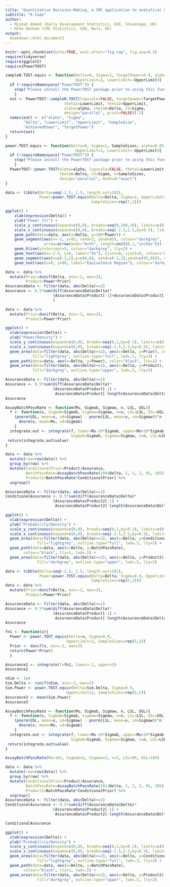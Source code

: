 ---
title: "Quantitative Decision-Making, a CMC application to analytical method equivalence"
subtitle: "R Code"
author: 
  - Misbah Ahmed (Early Development Statistics, GSK, Stevenage, UK)
  - Mike Denham (CMC Statistics, GSK, Ware, UK)
output:
  bookdown::html_document2
---

```{r setup, include=FALSE}
knitr::opts_chunk$set(echo=TRUE, eval.after="fig.cap", fig.asp=0.5)
require(tidyverse)
require(ggplot2)
require(PowerTOST)
```

```{r SampleSizeTOST, echo=TRUE, warning=FALSE, message=FALSE}
sampleN.TOST.equiv <- function(Delta=0, Sigma=1, TargetPower=0.9, alpha=0.05, 
                               UpperLimit=1, LowerLimit=-UpperLimit){
  if (!requireNamespace("PowerTOST")) {
    stop("Please install the PowerTOST package prior to using this function.")
    }
  out <- PowerTOST::sampleN.TOST(logscale=FALSE, targetpower=TargetPower, 
                          theta1=LowerLimit, theta2=UpperLimit, 
                          alpha=alpha, theta0=Delta, CV=Sigma, 
                          design="parallel", print=FALSE)[-1]
  names(out) <- c("alpha", "Sigma", 
        "Delta", "LowerLimit", "UpperLimit", "SampleSize", 
        "AchievedPower", "TargetPower")
  return(out)
}
```

```{r PowerTOST, echo=TRUE, warning=FALSE, message=FALSE, cache=TRUE}
power.TOST.equiv <- function(Delta=0, Sigma=1, SampleSizes, alpha=0.05, 
                               UpperLimit=1, LowerLimit=-UpperLimit){
  if (!requireNamespace("PowerTOST")) {
    stop("Please install the PowerTOST package prior to using this function.")
    }
  PowerTOST::power.TOST(alpha=alpha, logscale=FALSE, theta1=LowerLimit, theta2=UpperLimit,
                        theta0=Delta, CV=Sigma, n=SampleSizes,
                        design="parallel", method="exact")
}
```

```{r PowerTOST2, echo=TRUE, warning=FALSE, message=FALSE, fig.cap='Power of Equal Variance TOST $(-E_L=E_U=2, n_T=n_R=7, \\sigma=1, \\alpha=0.05)$.'}
data <- tibble(Delta=seq(-2.5, 2.5, length.out=101),
               Power=power.TOST.equiv(Delta=Delta, Sigma=1, UpperLimit=2, 
                                      SampleSizes=rep(7,2)))

ggplot() +
    xlab(expression(Delta)) +
    ylab("Power (%)") +
    scale_y_continuous(expand=c(0,0), breaks=seq(0,100,10), limits=c(0,100))  +
    scale_x_continuous(expand=c(0,0), breaks=seq(-2.5,2.5,by=0.5), limits=c(-2.5,2.5)) +
    geom_path(data=data, aes(x=Delta, y=100*Power)) + 
    geom_segment(aes(x=-2, y=95, xend=2, yend=95), colour="darkgrey",
                 arrow=arrow(ends="both", length=unit(0.1,"inches"))) +
    geom_hline(yintercept=5, colour="darkgrey", lty=2) +
    geom_text(aes(x=-2.4, y=6, label="5%"), hjust=0, vjust=0, colour="darkgrey") +
    geom_segment(aes(x=c(-2,2),y=c(0,0), xend=c(-2,2),yend=c(95,95)), colour="darkgrey") +
    geom_text(aes(x=0, y=98, label="Equivalence Region"), colour="darkgrey")
```

```{r Assurance0, echo=FALSE}
data <- data %>%
  mutate(Prior=dunif(Delta, min=-2, max=2),
         Product=Power*Prior)
AssuranceData <- filter(data, abs(Delta)<=2) 
Assurance <- 0.5*sum(diff(AssuranceData$Delta)*
                     (AssuranceData$Product[-1]+AssuranceData$Product[-length(AssuranceData$Delta)])
                     )
```

```{r Assurance, echo=TRUE, fig.cap=paste0('Assurance of Equal Variance TOST $(-E_L=E_U=2, n_T=n_R=6, \\sigma=1, \\alpha=0.05)$ with a uniform prior for $\\Delta$ over [-2,2]. The solid line represents $P(S1|\\Delta, \\sigma, n_T,n_R,E_L,E_U,\\alpha)$, the power curve for the TOST. The dotted line and light grey shaded region represent $\\pi(\\Delta)$, the prior density for $\\Delta$. The dashed line represents the product of the power and prior, whilst the area of the associated dark grey region gives $P(S1)$, the assurance, which equals ', round(100*Assurance,0),'%.')}
data <- data %>%
  mutate(Prior=dunif(Delta, min=-2, max=2),
         Product=Power*Prior)

ggplot() +
  xlab(expression(Delta)) +
  ylab("Power/Density") +
  scale_y_continuous(expand=c(0,0), breaks=seq(0,1,by=0.1), limits=c(0,1))  +
  scale_x_continuous(expand=c(0,0), breaks=seq(-2.5,2.5,by=0.5), limits=c(-2.5,2.5)) +
  geom_area(data=filter(data, abs(Delta)<=2), aes(x=Delta, y=Prior), colour="black",
            fill="lightgrey", outline.type="full", lwd=.5, lty=3) +
  geom_path(data=data, aes(x=Delta, y=Power), color="black", lty=1) + 
  geom_area(data=filter(data, abs(Delta)<=2), aes(x=Delta, y=Product), color="black",
            fill="darkgrey", outline.type="upper", lwd=.5, lty=2)
```

```{r Assurance2, echo=TRUE}
AssuranceData <- filter(data, abs(Delta)<=2)
Assurance <- 0.5*sum(diff(AssuranceData$Delta)*
                     (AssuranceData$Product[-1] +
                      AssuranceData$Product[-length(AssuranceData$Delta)]))
Assurance
```

```{r ConditionalAssurance, echo=FALSE, fig.cap=paste0('Illustration of conditional assurance. The solid line represents $P(S2|\\Delta)$ the probability of meeting the product quality criteria given a measurement bias of $\\Delta$. The dotted line and light grey shaded region represent $\\pi(\\Delta|S1)$. The dashed line is the product $P(S2|\\Delta)\\pi(\\Delta|S1)$ whilst the conditional assurance is then the size of the dark grey area underneath.')}
AssayBatchPassRate <- function(Mu, Sigmab, Sigmaw, n, LSL, USL){
  f <- function(x, Sigmab=Sigmab, Sigmaw=Sigmaw, n=n, LSL=LSL, USL=USL){
    (pnorm(USL, mean=x, sd=Sigmaw) - pnorm(LSL, mean=x, sd=Sigmaw))^n * 
      dnorm(x, mean=Mu, sd=Sigmab)
    }
  integrate.out <- integrate(f, lower=Mu-10*Sigmab, upper=Mu+10*Sigmab,
                             Sigmab=Sigmab, Sigmaw=Sigmaw, n=n, LSL=LSL, USL=USL)
 return(integrate.out$value)
}

data <- data %>%
  mutate(row=row(data)) %>%
  group_by(row) %>%
  mutate(ConditionalPrior=Product/Assurance,
         BatchPassRate=AssayBatchPassRate(100+Delta, 2, 2, 2, 95, 105),
         Product2=BatchPassRate*ConditionalPrior) %>%
  ungroup()

AssuranceData <- filter(data, abs(Delta)<=2)
ConditionalAssurance <- 0.5*sum(diff(AssuranceData$Delta)*
                     (AssuranceData$Product2[-1] +
                      AssuranceData$Product2[-length(AssuranceData$Delta)]))

ggplot() +
  xlab(expression(Delta)) +
  ylab("Probability/Density") +
  scale_y_continuous(expand=c(0,0), breaks=seq(0,1,by=0.1), limits=c(0,1)) +
  scale_x_continuous(expand=c(0,0), breaks=seq(-2.5,2.5,by=0.5), limits=c(-2.5,2.5)) +
  geom_area(data=filter(data, abs(Delta)<=2), aes(x=Delta, y=ConditionalPrior), colour="black",
              fill="lightgrey", outline.type="full", lwd=.5, lty=3) +
  geom_path(data=data, aes(x=Delta, y=BatchPassRate),
        colour="black", lty=1, lwd=.5) +
  geom_area(data=filter(data, abs(Delta)<=2), aes(x=Delta, y=Product2), color="black",
              fill="darkgrey", outline.type="upper", lwd=.5, lty=2)
```

```{r PoSTransfer, echo=TRUE}
data <- tibble(Delta=seq(-2.5, 2.5, length.out=101),                            #Step 1
               Power=power.TOST.equiv(Delta=Delta, Sigma=0.9, UpperLimit=2,     #Step 2 
                                      SampleSizes=rep(5,2)))
data <- data %>%
  mutate(Prior=dunif(Delta, min=-2, max=2),                                     #Step 3
         Product=Power*Prior)                                                   #Step 4

AssuranceData <- filter(data, abs(Delta)<=2)
Assurance <- 0.5*sum(diff(AssuranceData$Delta)*                                 #Step 5
                     (AssuranceData$Product[-1] +
                      AssuranceData$Product[-length(AssuranceData$Delta)]))
Assurance
```

```{r PoSTransfer2, echo=TRUE}
fn1 <- function(x){                                                             #Step 1
  Power <- power.TOST.equiv(Delta=x, Sigma=0.9,                         
                           UpperLimit=2, SampleSizes=rep(5,2))
  Prior <- dunif(x, min=-2, max=2)                                     
  return(Power*Prior)
  }

Assurance2 <- integrate(f=fn1, lower=-2, upper=2)                               #Step 2
Assurance2
```

```{r PoSTransfer3, echo=TRUE}
nSim <- 1e4
Sim.Delta <- runif(nSim, min=-2, max=2)                                         #Step 1
Sim.Power <- power.TOST.equiv(Delta=Sim.Delta, Sigma=0.9,                       #Step 2                 
                           UpperLimit=2, SampleSizes=rep(5,2))
Assurance3 <- mean(Sim.Power)                                                   #Step 3
Assurance3
```

```{r PoSbatchRelease, echo=TRUE}
AssayBatchPassRate <- function(Mu, Sigmab, Sigmaw, n, LSL, USL){
  f <- function(x, Sigmab=Sigmab, Sigmaw=Sigmaw, n=n, LSL=LSL, USL=USL){
    (pnorm(USL, mean=x, sd=Sigmaw) - pnorm(LSL, mean=x, sd=Sigmaw))^n * 
      dnorm(x, mean=Mu, sd=Sigmab)
    }
  integrate.out <- integrate(f, lower=Mu-10*Sigmab, upper=Mu+10*Sigmab,
                             Sigmab=Sigmab, Sigmaw=Sigmaw, n=n, LSL=LSL, USL=USL)
 return(integrate.out$value)
}

```

```{r PoSbatchRelease_result, echo=TRUE}
AssayBatchPassRate(Mu=101, Sigmab=2, Sigmaw=2, n=2, LSL=95, USL=105)
```

```{r PoSbatchReleasePostTransfer1, echo=TRUE}
data <- data %>%
  mutate(row=row(data)) %>%
  group_by(row) %>%
  mutate(ConditionalPrior=Product/Assurance,                            #Step 6
         BatchPassRate=AssayBatchPassRate(101+Delta, 2, 2, 2, 95, 105), #Step 7
         Product2=BatchPassRate*ConditionalPrior) %>%                   #Step 8
  ungroup()
AssuranceData <- filter(data, abs(Delta)<=2)
ConditionalAssurance <- 0.5*sum(diff(AssuranceData$Delta)*              #Step 9
                     (AssuranceData$Product2[-1] +
                      AssuranceData$Product2[-length(AssuranceData$Delta)])) 

ConditionalAssurance
```

```{r PoSbatchReleasePostTransfer2, echo=TRUE,fig.cap=paste0('Probability of Successful Batch Release conditional on a successful method transfer (conditional assurance). The solid line represents $P(S2|\\Delta)$, the probability of meeting the batch release requirement that two independent analytical samples are both within $95\\%$ to $105\\%$ of the target given a measurement bias of $\\Delta$ with an underlying process mean, between-batch variability and within-batch variability of $101\\%$, $2\\%$ and $2\\%$ respectively. This line is asymmetric because the underlying process mean is offset from the target of $100\\%$. The dotted line and light grey shaded region represent $\\pi(\\Delta|S1)$, the prior distribution of the measurement bias conditional on a successful method transfer. The dashed line is the product $P(S2|\\Delta)\\pi(\\Delta|S1)$ whilst the conditional assurance is then the size of the dark grey area underneath.')}

ggplot() +
  xlab(expression(Delta)) +
  ylab("Probability/Density") +
  scale_y_continuous(expand=c(0,0), breaks=seq(0,1,by=0.1), limits=c(0,1)) +
  scale_x_continuous(expand=c(0,0), breaks=seq(-2.5,2.5,by=0.5), limits=c(-2.5,2.5)) +
  geom_area(data=filter(data, abs(Delta)<=2), aes(x=Delta, y=ConditionalPrior), colour="black",
              fill="lightgrey", outline.type="full", lwd=.5, lty=3) +
  geom_path(data=data, aes(x=Delta, y=BatchPassRate),
        colour="black", lty=1, lwd=.5) +
  geom_area(data=filter(data, abs(Delta)<=2), aes(x=Delta, y=Product2), color="black",
              fill="darkgrey", outline.type="upper", lwd=.5, lty=2)
```


